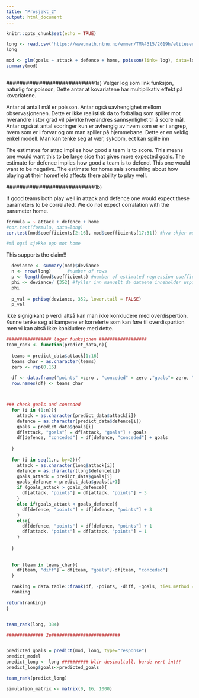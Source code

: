 ```yaml
---
title: "Prosjekt_2"
output: html_document
---
```


```r
knitr::opts_chunk$set(echo = TRUE)
```


```r
long <- read.csv("https://www.math.ntnu.no/emner/TMA4315/2019h/eliteserie.csv")
long

mod <- glm(goals ~ attack + defence + home, poisson(link= log), data=long ) #log natural choice of link funk
summary(mod)
 
```
###########################1a)
Velger log som link funksjon, naturlig for poisson, Dette antar at kovariatene har multiplikativ effekt på kovariatene. 

Antar at antall mål er poisson. 
Antar også uavhengighet mellom observasjonenen. Dette er ikke realistisk da to fotballag som spiller mot hverandre i stor grad vil påvirke hverandres sannsynlighet til å score mål. 
Antar også at antal scoringer kun er avhengig av hvem som er er i angrep, hvem som er i forvar og om man spiller på hjemmebane. Dette er en veldig enkel modell. Man kan tenke seg at vær, sykdom, ect kan spille inn


The estimates for attac implies how good a team is to score. This means one would want this to be large sice that gives more expected goals. 
The estimate for defence implies how good a team is to defend. This one would want to be negative. 
The estimate for home sais something about how playing at their homefield affects there ability to play well. 


###########################1b)

If good teams both play well in attack and defence one would expect these parameters to be correlated. We do not expect corralation with the parameter home. 

```r
formula = ~ attack + defence + home
#cor.test(formula, data=long)
cor.test(mod$coefficients[2:16], mod$coefficients[17:31]) #hva skjer med dummi parameteren.

#må også sjekke opp mot home
```


This supports the claim!!

```r
  deviance <- summary(mod)$deviance
  n <- nrow(long)      #number of rows
  p <- length(mod$coefficients) #number of estimated regression coefficients
  phi <- deviance/ (352) #fyller inn manuelt da dataene inneholder uspilte kamper
  phi
  
  p_val = pchisq(deviance, 352, lower.tail = FALSE)
  p_val

```

Ikke signigikant p verdi altså kan man ikke konkludere med overdispertion. Kunne tenke seg at kampene er korrelerte som kan føre til overdispurtion men vi kan altså ikke konkludere med dette. 

```r
################# lager funksjonen ##################
team_rank <- function(predict_data,n){
    
  teams = predict_data$attack[1:16]
  teams_char = as.character(teams)
  zero <- rep(0,16)
  
  df <- data.frame("points" =zero , "conceded" = zero ,"goals"= zero, "diff" = zero)
  row.names(df) <- teams_char



### check goals and conceded
  for (i in (1:n)){
    attack = as.character(predict_data$attack[i])
    defence = as.character(predict_data$defence[i])
    goals = predict_data$goals[i]
    df[attack, "goals"] = df[attack, "goals"] + goals
    df[defence, "conceded"] = df[defence, "conceded"] + goals
    
  }
  
  for (i in seq(1,n, by=2)){
    attack = as.character(long$attack[i])
    defence = as.character(long$defence[i])
    goals_attack = predict_data$goals[i]
    goals_defence = predict_data$goals[i+1]
    if (goals_attack > goals_defence){
      df[attack, "points"] = df[attack, "points"] + 3
    }
    else if(goals_attack < goals_defence){
      df[defence, "points"] = df[defence, "points"] + 3
    }
    else{
      df[defence, "points"] = df[defence, "points"] + 1
      df[attack, "points"] = df[attack, "points"] + 1
    }
    
  }
  
  
  for (team in teams_char){
    df[team, "diff"] = df[team, "goals"]-df[team, "conceded"]
  }

  ranking = data.table::frank(df, -points, -diff, -goals, ties.method = "random")
  ranking

return(ranking)
}


team_rank(long, 384) 

```

```r
############## 2e##########################


predicted_goals = predict(mod, long, type="response")
predict_model
predict_long <- long ########## blir desimaltall, burde vært int!! 
predict_long$goals<-predicted_goals

team_rank(predict_long)

simulation_matrix <- matrix(0, 16, 1000)



```



